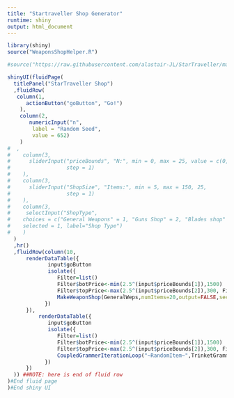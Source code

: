 ```yaml
---
title: "Startraveller Shop Generator"
runtime: shiny
output: html_document
---
```


```r
library(shiny)
source("WeaponsShopHelper.R")

#source("https://raw.githubusercontent.com/alastair-JL/StarTraveller/master/WeaponsShopHelper.R")

shinyUI(fluidPage(
  titlePanel("StarTraveller Shop")
  ,fluidRow(
   column(1,
      actionButton("goButton", "Go!")
    ),
    column(2,
       numericInput("n", 
        label = "Random Seed",
        value = 652)   
    )
#  ,
#    column(3,
#      sliderInput("priceBounds", "N:", min = 0, max = 25, value = c(0,5),
#                  step = 1)
#    ),    
#    column(3,
#      sliderInput("ShopSize", "Items:", min = 5, max = 150, 25,
#                  step = 1)
#    ),    
#    column(3,
#     selectInput("ShopType",
#    choices = c("General Weapons" = 1, "Guns Shop" = 2, "Blades shop" = 3), 
#    selected = 1, label="Shop Type")
#    )
  )
  ,hr()
  ,fluidRow(column(10,    
      renderDataTable({
             input$goButton
             isolate({
                Filter=list()
                Filter$botPrice<-min(2.5^(input$priceBounds[1]),1500)      
                Filter$topPrice<-max(2.5^(input$priceBounds[2]),300, Filter$botPrice*5)              
                MakeWeaponShop(GeneralWeps,numItems=20,output=FALSE,seed=input$n,Filters=NULL)
            })
      }),
          renderDataTable({
             input$goButton
             isolate({
                Filter=list()
                Filter$botPrice<-min(2.5^(input$priceBounds[1]),1500)      
                Filter$topPrice<-max(2.5^(input$priceBounds[2]),300, Filter$botPrice*5)              
                CoupledGrammerIterationLoop("~RandomItem~",TrinketGrammer,seed=input$n)
            })
      })
  )) ##NOTE: here is end of fluid row
)#End fluid page
)#End shiny UI

```

